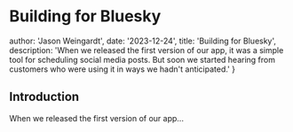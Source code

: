 
# Building for Bluesky


  author: 'Jason Weingardt',
  date: '2023-12-24',
  title: 'Building for Bluesky',
  description:
    'When we released the first version of our app, it was a simple tool for scheduling social media posts. But soon we started hearing from customers who were using it in ways we hadn't anticipated.'
}


## Introduction

When we released the first version of our app...
